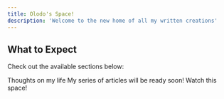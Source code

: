 ```yaml
---
title: Olodo's Space!
description: 'Welcome to the new home of all my written creations'
---
```


## What to Expect

Check out the available sections below:

<CardGroup cols={2}>
  <Card
    title="Thoughts"
    icon="thought-bubble"
    href="/thoughts/seek"
  >
   Thoughts on my life
  </Card>
  <Card
    title="Preview Changes"
    icon="stairs"
    href="/thoughts/seek"
  >
   My series of articles will be ready soon! Watch this space!
  </Card>
</CardGroup>